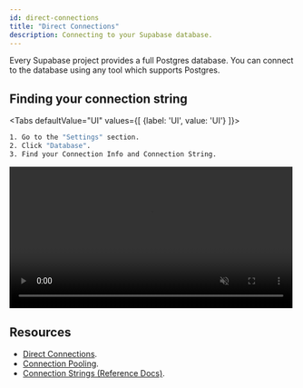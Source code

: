 ```yaml
---
id: direct-connections
title: "Direct Connections"
description: Connecting to your Supabase database.
---
```



Every Supabase project provides a full Postgres database. You can connect to the database using any tool which supports Postgres.

## Finding your connection string

<Tabs
defaultValue="UI"
values={[
  {label: 'UI', value: 'UI'}
]}>
<TabItem value="UI">

```sh
1. Go to the "Settings" section.
2. Click "Database".
3. Find your Connection Info and Connection String.
```

<video width="99%" muted playsInline controls="true">
  <source src="/videos/postgres-connection.mp4" type="video/mp4" muted playsInline />
</video>

</TabItem>
</Tabs>

## Resources 

- [Direct Connections](/docs/guides/database/connecting/direct-connections).
- [Connection Pooling](/docs/guides/database/connecting/connection-pooling).
- [Connection Strings (Reference Docs)](/docs/reference/postgres/connection-strings).


